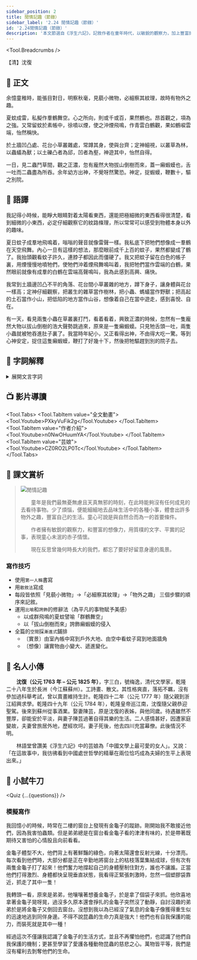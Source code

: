 ```yaml
---
sidebar_position: 2
title: 閒情記趣（節錄）
sidebar_label: '2.24 閒情記趣（節錄）'
id: '2.24閒情記趣（節錄）'
description: '本文節選自《浮生六記》，記敘作者在童年時代，以敏銳的觀察力，加上豐富的想像力，在平凡無奇的事物中，找到了情趣，豐富了生活。'
---
```



<Tool.Breadcrumbs />

<p className="source-text">【清】沈復</p>

## 📖 正文

<p className="main-text">余憶童稚時，能張目對日，明察<Tool.Annotate title="秋天鳥兒身上新長的細毛。比喻極為微小的事物。">秋毫</Tool.Annotate>，見藐小微物，必細察其<Tool.Annotate title="也作「文理」。事物表面的花紋或線條。">紋理</Tool.Annotate>，故時有<Tool.Annotate title="事物本身以外的趣味。">物外之趣</Tool.Annotate>。</p>

<p className="main-text"><Tool.Annotate title="夏天蚊子多，牠們的聲音像打雷。這是誇張的説法。">夏蚊成雷</Tool.Annotate>，<Tool.Annotate title="私，暗地裏；擬，相比。指暗地裏把一事物比作另一事物。">私擬</Tool.Annotate>作羣鶴舞空。心之所向，則或千或百，果然鶴也。昂首觀之，項為之強。又常留蚊於素帳中，徐噴以煙，使之沖煙飛鳴，作青雲白鶴觀，果如鶴<Tool.Annotate title="鳴叫。粵[淚]，[leoi6]。">唳</Tool.Annotate>雲端，<Tool.Annotate title="喜悅的樣子。">怡然</Tool.Annotate>稱快。</p>

<p className="main-text">於土牆凹凸處、花台小草叢雜處，常蹲其身，使與台齊；定神細視，以叢草為林，以蟲蟻為獸；以土礫凸者為邱，凹者為<Tool.Annotate title="山谷、山溝或大水坑。粵[確]，[kok3]。">壑</Tool.Annotate>，神遊其中，怡然自得。</p>

<p className="main-text">一日，見二蟲鬥草間，觀之正濃，忽有龐然大物拔山倒樹而來，<Tool.Annotate title="原來是。">蓋</Tool.Annotate>一<Tool.Annotate title="癩，表皮凹凸不平或有斑點。蝦蟆，今作「蛤蟆」。粵[賴霞麻]，[laai3 haa4 maa4]。">癩蝦蟆</Tool.Annotate>也，舌一吐而二蟲盡為所吞。余年幼方出神，不覺<Tool.Annotate title="呀的一聲，張開口表現出吃驚的樣子">呀然</Tool.Annotate>驚恐。神定，捉蝦蟆，鞭數十，驅之別院。</p>

## 📝 語譯

<div className="translation-text">

我記得小時候，能睜大眼睛對着太陽看東西，還能把極細微的東西看得很清楚，看到細微的小東西，必定仔細觀察它的紋路條理，所以常常可以感受到物體本身以外的趣味。

夏日蚊子成羣地飛鳴着，嗡嗡的聲音就像雷聲一樣。我私底下把牠們想像成一羣鶴在天空飛舞。內心一旦有這樣的想法，那麼眼前成千上百的蚊子，果然都變成了鶴了。我抬頭觀看蚊子許久，連脖子都因此而僵硬了。我又把蚊子留在白色的帳子裏，用煙慢慢地噴牠們，使牠們沖着煙飛舞鳴叫着，我把牠們當作雲端的白鶴，果然眼前就像有成羣的白鶴在雲端高聲鳴叫，我為此感到高興、痛快。

我常到土牆邊凹凸不平的角落、花台間小草叢雜的地方，蹲下身子，讓身體與花台一樣高；定神仔細觀察，把叢生的雜草當作樹林，把小蟲、螞蟻當作野獸；把高起的土石當作小山，把低陷的地方當作山谷，想像着自己在當中遊走，感到喜悅、自在。

有一天，看見兩隻小蟲在草叢裏打鬥，看着看着，興致正濃的時候，忽然有一隻龐然大物以拔山倒樹的浩大聲勢跳過來，原來是一隻癩蝦蟆。只見牠舌頭一吐，兩隻小蟲就被牠吞進肚子裏了。我當時年紀小，又正看得出神，不由得大吃一驚。等到心神安定，捉住這隻癩蝦蟆，鞭打了好幾十下，然後把牠驅趕到別的院子去。

</div>

## 💬 字詞解釋

<details>
<summary>展開文言字詞</summary>
<ol>
<li>秋毫：秋天鳥兒身上新長的細毛。比喻極為微小的事物。</li>
<li>紋理：也作「文理」。事物表面的花紋或線條。</li>
<li>物外之趣：事物本身以外的趣味。</li>
<li>夏蚊成雷：夏天蚊子多，牠們的聲音像打雷。這是誇張的説法。</li>
<li>私擬：私，暗地裏，擬．相比。指暗地裏把一事物比作另一事物。</li>
<li>唳：鳴叫。<span className="py-circle">粵</span> [淚]，[leoi6]。</li>
<li>怡然：喜悅的樣子。</li>
<li>壑：山谷、山溝或大水坑。<span className="py-circle">粵</span> [確]，[kok3]。</li>
<li>蓋：原來是。</li>
<li>癩：癩，表皮凹凸不平或有斑點。<span className="py-circle">粵</span> [賴]，[laai3]。</li>
<li>蝦蟆：今作「蛤蟆」。<span className="py-circle">粵</span> [霞麻]，[haa4 maa4]。</li>
<li>呀然：呀的一聲，張開口表現出吃驚的樣子</li>
</ol>
</details>

## 📺 影片導讀

<Tool.Tabs>
  <Tool.TabItem value="全文動畫">
    <Tool.Youtube>PXkyVuFik2g</Tool.Youtube>
  </Tool.TabItem>
  <Tool.TabItem value="作者介紹">
    <Tool.Youtube>n0NwOHuumYA</Tool.Youtube>
  </Tool.TabItem>
  <Tool.TabItem value="芸娘">
    <Tool.Youtube>CZ0RO2LP0Tc</Tool.Youtube>
  </Tool.TabItem>
</Tool.Tabs>

## 🌈 課文賞析

> ![閒情記趣](/img/S3/2.24閒情記趣（節錄）/picture1.jpg)
>
>　　童年是我們最無憂無慮且天真無邪的時刻，在此時能夠沒有任何成見的去看待事物。少了煩惱，便能細細地去品味生活中的各種小事，體會出許多物外之趣，豐富自己的生活。童心可說是與自然合而為一的首要條件。
>
>　　作者擁有敏銳的觀察力，和豐富的想像力，用質樸的文字、平實的記事，表現童心未泯的赤子情懷。
>
>　　現在反思曾幾何時長大的我們，都忘了要好好留意身邊的風景。

### 寫作技巧

- 使用`第一人稱`書寫
- 用`散敘法`寫成
- 每段皆依照「見藐小微物」→「必細察其紋理」→「物外之趣」 三個步驟的順序來記敘。
- 運用`比喻`和`誇飾`的修辭法（為平凡的事物賦予美感）
  - 以成群飛鳴的夏蚊譬喻「群鶴舞空」
  - 以「拔山倒樹而來」誇飾癩蝦蟆的侵入
- 全篇的`空間`採`漸進式`鋪排
  - 〔實景〕由室內帳中寫到戶外大地、由空中看蚊子寫到地面牆角
  - 〔想像〕讓實物由小變大、遞進變化。



## 🦹 名人小傳

　　**沈復（公元 1763 年 – 公元 1825 年）**，字三白，號梅逸，清代文學家，乾隆二十八年生於長洲（今江蘇蘇州）。工詩畫、散文。其性格爽直，落拓不羈，沒有參加過科舉考試，曾以賣畫維持生計。乾隆四十二年（公元 1777 年）隨父親到浙江紹興求學。乾隆四十九年（公元 1784 年），乾隆皇帝巡江南，沈復隨父親恭迎聖駕。後來到蘇州從事酒業。娶妻陳芸，原是沈復的表姊，與他同歲。待遇雖然不豐厚，卻能安於平淡，與妻子陳芸過著自得其樂的生活。二人感情甚好，因遭家庭變故，夫妻曾旅居外地，歷經坎坷。妻子死後，他去四川充當幕僚。此後情況不明。

　　林語堂曾讚美《浮生六記》中的芸娘為「中國文學上最可愛的女人」。又說：「在這故事中，我彷彿看到中國處世哲學的精華在兩位恰巧成為夫婦的生平上表現出來。」

<!-- ## 📚 延伸閱讀

<p className="source-text">〈紙船印象〉洪醒夫</p>

<div className="translation-text">

每個人的一生都會遭遇許多事，有些是過眼雲煙，倏忽即逝；有些是熱鐵烙膚，記憶長存；有些像是飛鳥掠過天邊，漸去漸遠。而有一些事，卻像夏日的小河、冬天的落葉，像春花，也像秋草；似無所見，又非視而不見──童年的許多細碎事物，大體如此，不去想，什麼都沒有，一旦思想起，便歷歷如繪。

紙船是其中之一。我曾經有過許多紙船，在童年的無三尺浪的簷下水道航行，使我幼時的雨天時光，特別顯得亮麗充實，讓人眷戀。

那時，我們住的是低矮簡陋的農舍，簷下無排水溝，庭院未鋪柏油，一下雨，便泥濘不堪。屋頂上的雨水滴落下來，卻理直氣壯的在簷下匯成一道水流，水流因雨勢而定，或急或緩，或大或小。我們在水道上放紙船遊戲，花色斑雜者，形態怪異者，氣派儼然者，甫經下水即遭沉沒者，各色各樣的紙船或列隊而出，或千里單騎，或比肩齊步，或互相追逐，或者乾脆是曹操的戰艦──首尾相連。形形色色，蔚為壯觀。我們所得到的，是真正的快樂。

這些紙船都是有感情的，因為它們大都出自母親的巧思和那雙粗糙不堪、結著厚繭的手。母親摺船給孩子，讓孩子在雨天裏也有笑聲，這種美麗的感情要到年事稍長後才能體會出來，也許那雨一下就是十天半月，農作物都有被淋壞、被淹死的可能，母親心裡正掛記這些事，煩亂憂愁不堪，但她仍然平靜和氣的為孩子摺船，摺成比別的孩子所擁有的還要漂亮的紙船，好讓孩子高興。

童年舊事，歷歷在目，而今早已年過而立，自然不再是涎著臉要求母親摺紙船的年紀。只盼望自己能以母親的心情，為子女摺出一艘艘未必漂亮但卻堅強的、禁得住風雨的船，如此，便不致愧對紙船了。

</div> -->

## 🚀 小試牛刀


<Quiz {...{questions}} />

### 模擬寫作

我回憶小的時候，時常在二樓的窗台上發現有金龜子的蹤跡。剛開始我不敢接近他們，因為我害怕蟲類。但是弟弟總是在窗台看金龜子看的津津有味的，於是帶著既期待又害怕的心情股且向前看看。  

金龜子體型不大，他們背上有著鮮豔的綠色，向著太陽還會反射光線，十分漂亮。每次看到他們時，大部分都是正在辛勤地將窗台上的枯枝落葉集結成球，但有次有兩隻金龜子打了起來！他們奮力地撐起自己的身體壓制住對方，誰也不讓誰。正當他們打得激烈、身體都快呈現垂直狀態，我看得正緊張刺激時，忽然一個塑膠袋靠近，抓走了其中一隻！  

我轉頭一看，原來是弟弟，他嚷嚷著想養金龜子，於是拿了個袋子來抓。他欣喜地拿著金龜子晃呀晃，過沒多久原本還會掙扎的金龜子突然沒了動靜，自討沒趣的弟弟於是將金龜子又倒回去窗台。沒想到我以為已經沒了氣息的金龜子像獲得重生似的迅速地逃到同伴身邊。不得不說昆蟲的生命力真是強大！他們也有自我保護的能力，而裝死就是其中一種！  

經過這次不僅讓我認識了金龜子的生活方式，並且不再懼怕他們，也認識了他們自我保護的機制；更甚至學習了愛護各種動物昆蟲的慈悲之心。萬物皆平等，我們是沒有權利去剝奪他們的生命。
